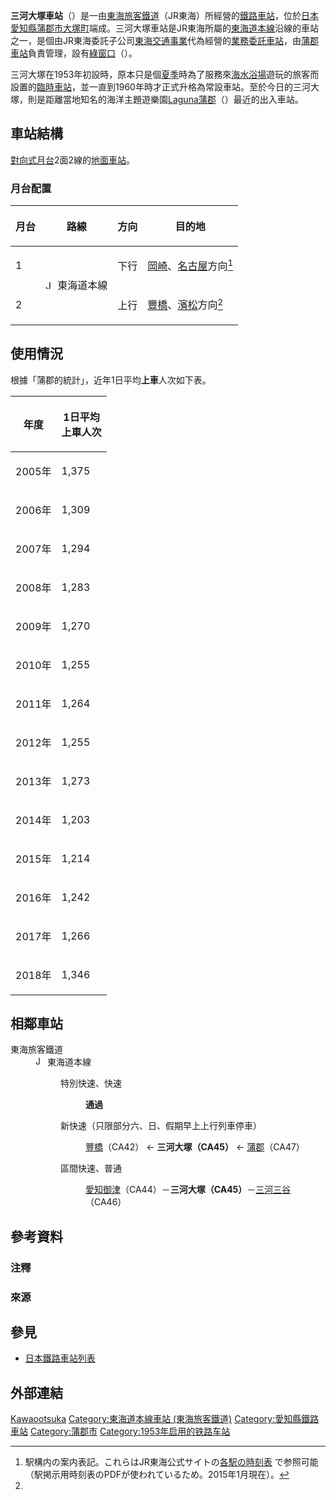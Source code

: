 {{NoteTA|1 = zh:三河大塚車站; zh-cn:三河大塚站; zh-tw:三河大塚車站; zh-hk:三河大塚站; }}
{{日本車站資訊
|公司色 = #f77321
|文字色 =
|站名 = 三河大塚站
|圖片 = Mikawa-Otsuka-Station-1.jpg
|pxl = 
|圖片說明 = 站舍（2019年10月）
|日文原名 = 三河大塚
|平假名 = みかわおおつか
|羅馬拼音 = Mikawa-ōtsuka
|電報略號 = ツカ
|所在地 = {{JPN}}[[愛知縣|愛知縣]][[蒲郡市|蒲郡市]]大塚町端成22番1號
|車站構造 = [[高架車站|高架車站]]
|月台配置 = 2面2線
|啟用年月日 = 1953年（[[昭和|昭和]]28年）7月8日*
|廢站年月日 =
|乘客人數 = 1,273<!--蒲郡の統計による-->
|上下車人次 =
|統計年度 = 2013年
|轉車 =
|備註 = 業務委託站（夜間[[無人站|無人站]]）<!-- JR東海の表記 --><br/>設有[[綠窗口|綠窗口]]
|全寬備註 = * 以臨時停車場啟用。
|adjacent = {{Adjacent stations|system=東海旅客鐵道|line=CA|left=愛知御津|right=三河三谷|note-left=CA44<br />3.1km|note-mid={{JR海車站編號|CA|45}}<br />距離[[東京站|東京]]305.2km|note-right=CA46<br />3.1km}}
}}
'''三河大塚車站'''（{{jpn|j=三河大塚駅|hg=みかわおおつかえき|rm=Mikawa-ōtsuka eki|f=y}}）是一由[[東海旅客鐵道|東海旅客鐵道]]（JR東海）所經營的[[鐵路車站|鐵路車站]]，位於[[日本|日本]][[愛知縣|愛知縣]][[蒲郡市|蒲郡市]][[大塚町|大塚町]]端成。三河大塚車站是JR東海所屬的[[東海道本線|東海道本線]]沿線的車站之一，是個由JR東海委託子公司[[東海交通事業|東海交通事業]]代為經營的[[業務委託車站|業務委託車站]]，由[[蒲郡車站|蒲郡車站]]負責管理，設有[[綠窗口|綠窗口]]（{{lang|ja|みどりの窓口}}）。

三河大塚在1953年初設時，原本只是個[[夏季|夏季]]時為了服務來[[海水浴場|海水浴場]]遊玩的旅客而設置的[[臨時車站|臨時車站]]，並一直到1960年時才正式升格為常設車站。至於今日的三河大塚，則是距離當地知名的海洋主題遊樂園[[Laguna蒲郡|Laguna蒲郡]]（{{lang|ja|ラグーナ蒲郡}}）最近的出入車站。

== 車站結構 ==
[[對向式月台|對向式月台]]2面2線的[[地面車站|地面車站]]。
=== 月台配置 ===
{| class="wikitable"
!月台<!--事業者側による呼称--->!!路線!!方向!!目的地
|-
! 1
| rowspan=2|[[File:JR_Central_Tokaido_Line.svg|15px]] 東海道本線
| style="text-align:center" | 下行
|[[岡崎站|岡崎]]、[[名古屋站|名古屋]]方向<ref name="homen">駅構内の案内表記。これらはJR東海公式サイトの[http://railway.jr-central.co.jp/time-schedule/search/index.html 各駅の時刻表] {{Wayback|url=http://railway.jr-central.co.jp/time-schedule/search/index.html |date=20191019051307 }}で参照可能（駅掲示用時刻表のPDFが使われているため。2015年1月現在）。<!-- URLが変わることを想定し、直リンクはしていない ---></ref>
|-
! 2
| style="text-align:center" | 上行
|[[豐橋站|豐橋]]、[[濱松站|濱松]]方向<ref name="homen" />
|}
== 使用情況 ==
根據「蒲郡的統計」，近年1日平均'''上車'''人次如下表。
{| class="wikitable" style="text-align:right;"
|-
! 年度 !! 1日平均<br/>上車人次
|-
| 2005年 || 1,375
|-
| 2006年 || 1,309
|-
| 2007年 || 1,294
|-
| 2008年 || 1,283
|-
| 2009年 || 1,270
|-
| 2010年 || 1,255 
|-
| 2011年 || 1,264
|-
| 2012年 || 1,255
|-
| 2013年 || 1,273
|-
| 2014年 || 1,203
|-
| 2015年 || 1,214
|-
| 2016年 || 1,242
|-
| 2017年 || 1,266
|-
| 2018年 || 1,346
|}
== 相鄰車站 ==
; 東海旅客鐵道
: [[File:JR_Central_Tokaido_Line.svg|15px]] 東海道本線
:: {{Color|#ffdf00|■}}特別快速、{{Color|#0066ff|■}}快速
::: '''通過'''
:: {{Color|orangered|■}}新快速（只限部分六、日、假期早上上行列車停車）
::: [[豐橋站|豐橋]]（CA42） ← '''三河大塚（CA45）''' ← [[蒲郡站|蒲郡]]（CA47）
:: {{Color|limegreen|■}}區間快速、{{Color|gray|■}}普通
::: [[愛知御津站|愛知御津]]（CA44）－'''三河大塚（CA45）'''－[[三河三谷站|三河三谷]]（CA46）
== 參考資料 ==
=== 注釋 ===
{{Reflist|group="注釋"}}

=== 來源 ===
{{Reflist}}
== 參見 ==
{{Commonscat|Mikawa-Ōtsuka Station}}
* [[日本鐵路車站列表|日本鐵路車站列表]]
== 外部連結 ==

{{東海道本線 (JR東海)|mode=2}}

{{DEFAULTSORT:Mikawa-Otsuka}}

[[Category:日本鐵路車站_Mi|Kawaootsuka]]
[[Category:東海道本線車站_(東海旅客鐵道)|Category:東海道本線車站 (東海旅客鐵道)]]
[[Category:愛知縣鐵路車站|Category:愛知縣鐵路車站]]
[[Category:蒲郡市|Category:蒲郡市]]
[[Category:1953年启用的铁路车站|Category:1953年启用的铁路车站]]